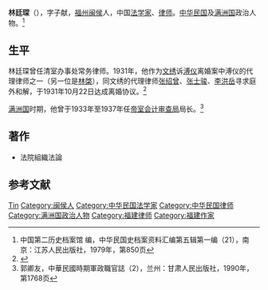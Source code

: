 '''林廷琛'''（{{bd|？||？|}}），字子献，[[福州|福州]][[闽侯|闽侯]]人，中国[[法学家|法学家]]、[[律师|律师]]。[[中华民国|中华民国]]及[[满洲国|满洲国]]政治人物。<ref>中国第二历史档案馆 编，中华民国史档案资料汇编第五辑第一编（21），南京：江苏人民出版社，1979年，第850页</ref>

==生平==
林廷琛曾任清室办事处常务律师。1931年，他作为[[文绣|文绣]]诉[[溥仪|溥仪]]离婚案中溥仪的代理律师之一（另一位是[[林棨|林棨]]），同文绣的代理律师[[张绍曾_(律师)|张绍曾]]、[[张士骏|张士骏]]、[[李洪岳|李洪岳]]寻求庭外和解，于1931年10月22日达成离婚协议。<ref>{{Cite web |url=http://www.legaldaily.com.cn/zmbm/content/2009-07/23/content_1127423.htm |title=陈夏红，林棨侧影，法制网，2009-07-23 |access-date=2012-02-01 |archive-date=2014-11-12 |archive-url=https://web.archive.org/web/20141112165926/http://www.legaldaily.com.cn/zmbm/content/2009-07/23/content_1127423.htm |dead-url=yes }}</ref>

[[满洲国|满洲国]]时期，他曾于1933年至1937年任[[帝室会计审查局|帝室会计审查局]]局长。<ref>郭卿友，中華民國時期軍政職官誌（2），兰州：甘肃人民出版社，1990年，第1768页</ref>

==著作==
*法院組織法論

==参考文献==
{{reflist}}

{{normdaten}}
{{DEFAULTSORT:Lin林}}
[[Category:林姓|Tin]]
[[Category:闽侯人|Category:闽侯人]]
[[Category:中华民国法学家|Category:中华民国法学家]]
[[Category:中华民国律师|Category:中华民国律师]]
[[Category:满洲国政治人物|Category:满洲国政治人物]]
[[Category:福建律师|Category:福建律师]]
[[Category:福建作家|Category:福建作家]]
{{china-bio-stub}}
